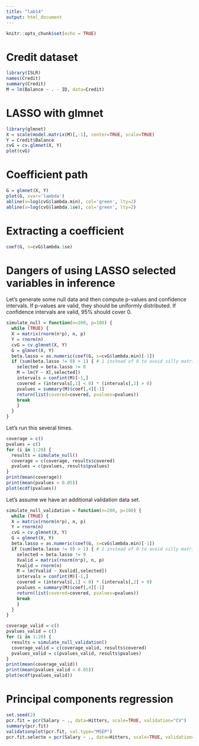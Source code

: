 ```yaml
---
title: "lab14"
output: html_document
---
```


```r
knitr::opts_chunk$set(echo = TRUE)
```

# Credit dataset

```r
library(ISLR)
names(Credit)
summary(Credit)
M = lm(Balance ~ . - ID, data=Credit)
```


# LASSO with glmnet

```r
library(glmnet)
X = scale(model.matrix(M)[,-1], center=TRUE, scale=TRUE)
Y = Credit$Balance
cvG = cv.glmnet(X, Y)
plot(cvG)
```

# Coefficient path

```r
G = glmnet(X, Y)
plot(G, xvar='lambda')
abline(v=log(cvG$lambda.min), col='green', lty=2)
abline(v=log(cvG$lambda.1se), col='green', lty=2)
```

# Extracting a coefficient

```r
coef(G, s=cvG$lambda.1se)
```

# Dangers of using LASSO selected variables in inference

Let's generate some null data and then compute p-values and confidence intervals.
If p-values are valid, they should be uniformly distributed. If confidence
intervals are valid, 95% should cover 0.
```r
simulate_null = function(n=200, p=100) {
  while (TRUE) {
  X = matrix(rnorm(n*p), n, p)
  Y = rnorm(n)
  cvG = cv.glmnet(X, Y)
  G = glmnet(X, Y)
  beta.lasso = as.numeric(coef(G, s=cvG$lambda.min)[-1])
  if (sum(beta.lasso != 0) > 1) { # 1 instead of 0 to avoid silly matrix shaping
    selected = beta.lasso != 0
    M = lm(Y ~ X[,selected])
    intervals = confint(M)[-1,]
    covered = (intervals[,1] < 0) * (intervals[,2] > 0)
    pvalues = summary(M)$coef[,4][-1]
    return(list(covered=covered, pvalues=pvalues))
    break
    }
  }
}
```

Let's run this several times.
```r
coverage = c()
pvalues = c()
for (i in 1:20) {
  results = simulate_null()
  coverage = c(coverage, results$covered)
  pvalues = c(pvalues, results$pvalues)
}
print(mean(coverage))
print(mean(pvalues < 0.05))
plot(ecdf(pvalues))
```

Let's assume we have an additional validation data set.

```r
simulate_null_validation = function(n=200, p=100) {
  while (TRUE) {
  X = matrix(rnorm(n*p), n, p)
  Y = rnorm(n)
  cvG = cv.glmnet(X, Y)
  G = glmnet(X, Y)
  beta.lasso = as.numeric(coef(G, s=cvG$lambda.min)[-1])
  if (sum(beta.lasso != 0) > 1) { # 1 instead of 0 to avoid silly matrix shaping
    selected = beta.lasso != 0
    Xvalid = matrix(rnorm(n*p), n, p)
    Yvalid = rnorm(n)
    M = lm(Yvalid ~ Xvalid[,selected])
    intervals = confint(M)[-1,]
    covered = (intervals[,1] < 0) * (intervals[,2] > 0)
    pvalues = summary(M)$coef[,4][-1]
    return(list(covered=covered, pvalues=pvalues))
    break
    }
  }
}

coverage_valid = c()
pvalues_valid = c()
for (i in 1:20) {
  results = simulate_null_validation()
  coverage_valid = c(coverage_valid, results$covered)
  pvalues_valid = c(pvalues_valid, results$pvalues)
}
print(mean(coverage_valid))
print(mean(pvalues_valid < 0.05))
plot(ecdf(pvalues_valid))
```

# Principal components regression

```r
set.seed(2)
pcr.fit = pcr(Salary ~ ., data=Hitters, scale=TRUE, validation="CV")
summary(pcr.fit)
validationplot(pcr.fit, val.type="MSEP")
pcr.fit.selecte = pcr(Salary ~ ., data=Hitters, scale=TRUE, validation="CV", ncomp=7)
```